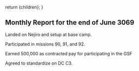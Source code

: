  return <Framework>{children}</Framework>;
}

## Monthly Report for the end of June 3069

Landed on Nejiro and setup at base camp.

Participated in missions 90, 91, and 92.

Earned 500,000 as contracted pay for participating in the GSF

Agreed to standardize on DC C3.
